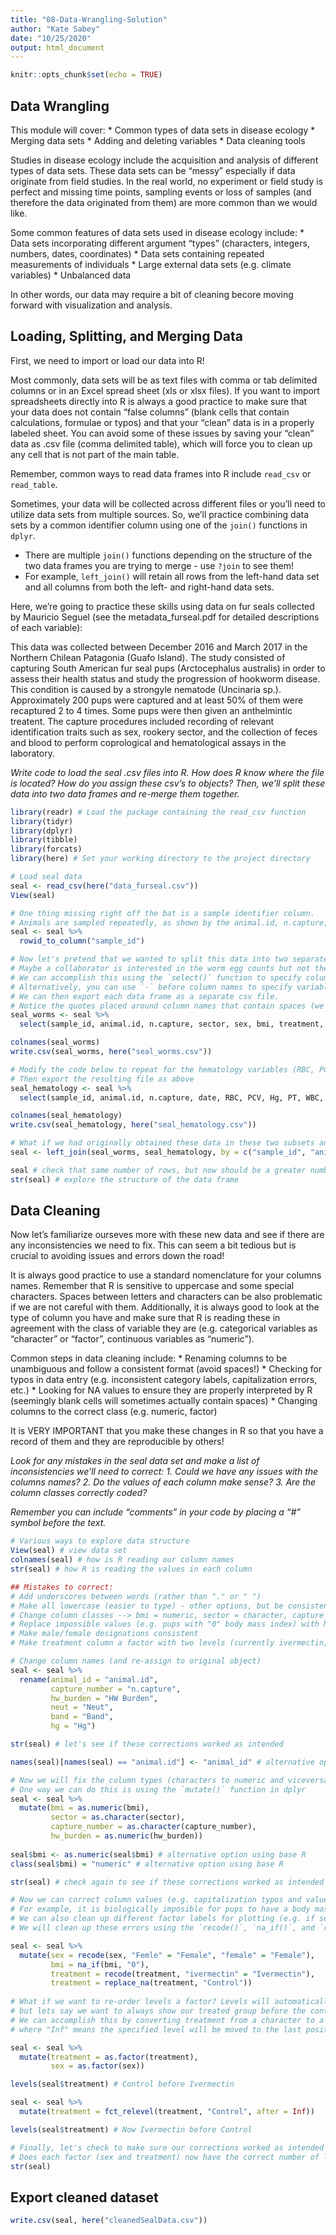 ```yaml
---
title: "08-Data-Wrangling-Solution"
author: "Kate Sabey"
date: "10/25/2020"
output: html_document
---
```


```r
knitr::opts_chunk$set(echo = TRUE)
```

## Data Wrangling

This module will cover:
* Common types of data sets in disease ecology
* Merging data sets
* Adding and deleting variables
* Data cleaning tools

Studies in disease ecology include the acquisition and analysis of different types of data sets. These data sets can be “messy” especially if data originate from field studies. In the real world, no experiment or field study is perfect and missing time points, sampling events or loss of samples (and therefore the data originated from them) are more common than we would like. 

Some common features of data sets used in disease ecology include:
* Data sets incorporating different argument “types” (characters, integers, numbers, dates, coordinates)
* Data sets containing repeated measurements of individuals
* Large external data sets (e.g. climate variables)
* Unbalanced data

In other words, our data may require a bit of cleaning becore moving forward with visualization and analysis. 

## Loading, Splitting, and Merging Data

First, we need to import or load our data into R!

Most commonly, data sets will be as text files with comma or tab delimited columns or in an Excel spread sheet (xls or xlsx files). If you want to import spreadsheets directly into R is always a good practice to make sure that your data does not contain “false columns” (blank cells that contain calculations, formulae or typos) and that your “clean” data is in a properly labeled sheet. You can avoid some of these issues by saving your “clean” data as .csv file (comma delimited table), which will force you to clean up any cell that is not part of the main table.

Remember, common ways to read data frames into R include `read_csv` or `read_table`.

Sometimes, your data will be collected across different files or you'll need to utilize data sets from multiple sources. So, we'll practice combining data sets by a common identifier column using one of the `join()` functions in `dplyr`.

* There are multiple `join()` functions depending on the structure of the two data frames you are trying to merge - use `?join` to see them!
* For example, `left_join()` will retain all rows from the left-hand data set and all columns from both the left- and right-hand data sets.

Here, we're going to practice these skills using data on fur seals collected by Mauricio Seguel (see the metadata_furseal.pdf for detailed descriptions of each variable):

This data was collected between December 2016 and March 2017 in the Northern Chilean Patagonia (Guafo Island). The study consisted of capturing South American fur seal pups (Arctocephalus australis) in order to assess their health status and study the progression of hookworm disease. This condition is caused by a strongyle nematode (Uncinaria sp.). Approximately 200 pups were captured and at least 50% of them were recaptured 2 to 4 times. Some pups were then given an anthelmintic treatent. The capture procedures included  recording of relevant identification traits such as sex, rookery sector, and the collection of feces and blood to perform coprological and hematological assays in the laboratory. 

*Write code to load the seal .csv files into R. How does R know where the file is located? How do you assign these csv's to objects?*
*Then, we'll split these data into two data frames and re-merge them together.*

```r

library(readr) # Load the package containing the read_csv function
library(tidyr) 
library(dplyr)
library(tibble)
library(forcats)
library(here) # Set your working directory to the project directory

# Load seal data 
seal <- read_csv(here("data_furseal.csv"))
View(seal)

# One thing missing right off the bat is a sample identifier column.
# Animals are sampled repeatedly, as shown by the animal.id, n.capture, and date columns, but it's nice to have this information contained in a single place
seal <- seal %>%
  rowid_to_column("sample_id")

# Now let's pretend that we wanted to split this data into two separate data frames. 
# Maybe a collaborator is interested in the worm egg counts but not the histological parameters for each sample. 
# We can accomplish this using the `select()` function to specify columns of interest. 
# Alternatively, you can use `-` before column names to specify variables you want to remove instead of those you want to keep.
# We can then export each data frame as a separate csv file.
# Notice the quotes placed around column names that contain spaces (we'll fix this later!)
seal_worms <- seal %>%
  select(sample_id, animal.id, n.capture, sector, sex, bmi, treatment, `HW Burden`)

colnames(seal_worms)
write.csv(seal_worms, here("seal_worms.csv"))

# Modify the code below to repeat for the hematology variables (RBC, PCV, Hg, PT, WBC, Neut, Band, lymph, mac, eos, baso)
# Then export the resulting file as above
seal_hematology <- seal %>%
  select(sample_id, animal.id, n.capture, date, RBC, PCV, Hg, PT, WBC, Neut, Band, lymph, mac, eos, baso)

colnames(seal_hematology)
write.csv(seal_hematology, here("seal_hematology.csv"))

# What if we had originally obtained these data in these two subsets and wanted to combine them into a single data frame?
seal <- left_join(seal_worms, seal_hematology, by = c("sample_id", "animal.id", "n.capture")) # specify column(s) in common between data sets to join by

seal # check that same number of rows, but now should be a greater number of columns
str(seal) # explore the structure of the data frame

```


## Data Cleaning

Now let's familiarize ourseves more with these new data and see if there are any inconsistencies we need to fix. This can seem a bit tedious but is crucial to avoiding issues and errors down the road!

It is always good practice to use a standard nomenclature for your columns names. Remember that R is sensitive to uppercase and some special characters. Spaces between letters and characters can be also problematic if we are not careful with them. Additionally, it is always good to look at the type of column you have and make sure that R is reading these in agreement with the class of variable they are (e.g. categorical variables as “character” or "factor", continuous variables as “numeric”).

Common steps in data cleaning include:
* Renaming columns to be unambiguous and follow a consistent format (avoid spaces!)
* Checking for typos in data entry (e.g. inconsistent category labels, capitalization errors, etc.)
* Looking for NA values to ensure they are properly interpreted by R (seemingly blank cells will sometimes actually contain spaces)
* Changing columns to the correct class (e.g. numeric, factor)

It is VERY IMPORTANT that you make these changes in R so that you have a record of them and they are reproducible by others!

*Look for any mistakes in the seal data set and make a list of inconsistencies we'll need to correct:*
  *1. Could we have any issues with the columns names?*
  *2. Do the values of each column make sense?*
  *3. Are the column classes correctly coded?*

*Remember you can include "comments" in your code by placing a "#" symbol before the text.*

```r

# Various ways to explore data structure
View(seal) # view data set
colnames(seal) # how is R reading our column names
str(seal) # how R is reading the values in each column

## Mistakes to correct:
# Add underscores between words (rather than "." or " ")
# Make all lowercase (easier to type) - other options, but be consistent!
# Change column classes --> bmi = numeric, sector = character, capture_number = character, hw_burden = numeric
# Replace impossible values (e.g. pups with "0" body mass index) with NA
# Make male/female designations consistent
# Make treatment column a factor with two levels (currently ivermectin, Ivermectin, NA, no treatment)

# Change column names (and re-assign to original object)
seal <- seal %>%
  rename(animal_id = "animal.id",
         capture_number = "n.capture",
         hw_burden = "HW Burden",
         neut = "Neut",
         band = "Band",
         hg = "Hg")

str(seal) # let's see if these corrections worked as intended

names(seal)[names(seal) == "animal.id"] <- "animal_id" # alternative option using base R

# Now we will fix the column types (characters to numeric and viceversa)
# One way we can do this is using the `mutate()` function in dplyr
seal <- seal %>%
  mutate(bmi = as.numeric(bmi),
         sector = as.character(sector),
         capture_number = as.character(capture_number),
         hw_burden = as.numeric(hw_burden))
  
seal$bmi <- as.numeric(seal$bmi) # alternative option using base R
class(seal$bmi) = "numeric" # alternative option using base R

str(seal) # check again to see if these corrections worked as intended

# Now we can correct column values (e.g. capitalization typos and values that are known to be wrong). 
# For example, it is biologically imposible for pups to have a body mass index of "0".
# We can also clean up different factor labels for plotting (e.g. if seals weren't treated, they were in the "control" group)
# We will clean up these errors using the `recode()`, `na_if()`, and `replace_na()` functions within `mutate()`.

seal <- seal %>%
  mutate(sex = recode(sex, "Femle" = "Female", "female" = "Female"),
         bmi = na_if(bmi, "0"),
         treatment = recode(treatment, "ivermectin" = "Ivermectin"),
         treatment = replace_na(treatment, "Control")) 
  
# What if we want to re-order levels a factor? Levels will automatically be ordered alphabetically when plotting,
# but lets say we want to always show our treated group before the control group. 
# We can accomplish this by converting treatment from a character to a factor, and using the `fct_relevel()` function, 
# where "Inf" means the specified level will be moved to the last position in the list.

seal <- seal %>%
  mutate(treatment = as.factor(treatment),
         sex = as.factor(sex))

levels(seal$treatment) # Control before Ivermectin

seal <- seal %>%
  mutate(treatment = fct_relevel(treatment, "Control", after = Inf))

levels(seal$treatment) # Now Ivermectin before Control

# Finally, let's check to make sure our corrections worked as intended
# Does each factor (sex and treatment) now have the correct number of levels?
str(seal)

```

## Export cleaned dataset

```r

write.csv(seal, here("cleanedSealData.csv"))

```

